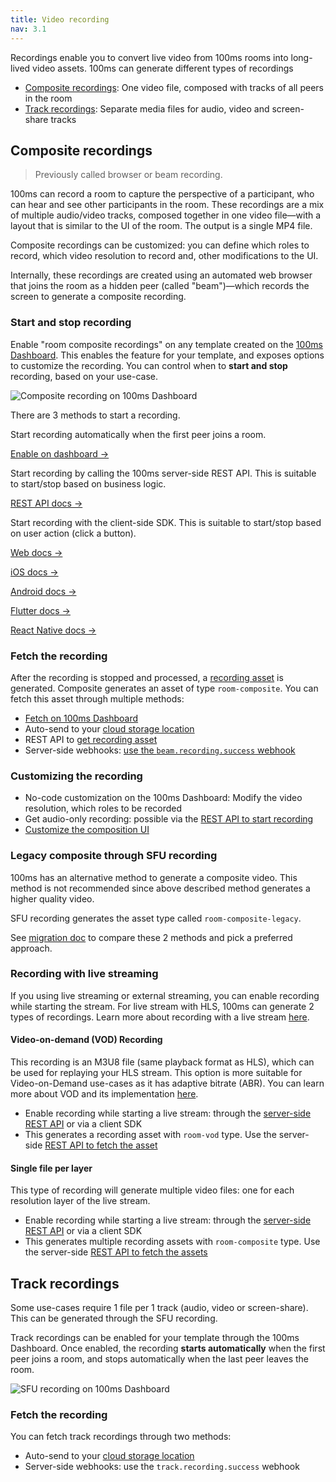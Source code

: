 ```yaml
---
title: Video recording
nav: 3.1
---
```


Recordings enable you to convert live video from 100ms rooms into long-lived video assets. 100ms can generate different types of recordings

- [Composite recordings](#composite-recordings): One video file, composed with tracks of all peers in the room
- [Track recordings](#track-recordings): Separate media files for audio, video and screen-share tracks

## Composite recordings

> Previously called browser or beam recording.

100ms can record a room to capture the perspective of a participant, who can hear and see other participants in the room. These recordings are a mix of multiple audio/video tracks, composed together in one video file—with a layout that is similar to the UI of the room. The output is a single MP4 file.

Composite recordings can be customized: you can define which roles to record, which video resolution to record and, other modifications to the UI.

Internally, these recordings are created using an automated web browser that joins the room as a hidden peer (called "beam")—which records the screen to generate a composite recording.

### Start and stop recording

Enable "room composite recordings" on any template created on the [100ms Dashboard](https://dashboard.100ms.live). This enables the feature for your template, and exposes options to customize the recording. You can control when to **start and stop** recording, based on your use-case.

![Composite recording on 100ms Dashboard](/docs/v2/composite-recording-dashboard.png)

There are 3 methods to start a recording.

<FlexContainer>

<Callout icon="link" title="Auto-start">
Start recording automatically when the first peer joins a room.
<br/>

[Enable on dashboard →](/docs/v2/auto-start-dashboard.png)

</Callout>

<Callout icon="link" title="Start with API">
Start recording by calling the 100ms server-side REST API. This is suitable to start/stop based on business logic.
<br/>

[REST API docs →](/server-side/v2/how-to-guides/recordings/overview)

</Callout>

<Callout icon="shield" title="Start from SDK">
Start recording with the client-side SDK. This is suitable to start/stop based on user action (click a button).
<br/>

[Web docs →](/javascript/v2/how-to-guides/record-and-live-stream/rtmp-recording)

[iOS docs →](/ios/v2/how-to-guides/record-and-live-stream/rtmp-recording)

[Android docs →](/android/v2/how-to-guides/record-and-live-stream/rtmp-recording)

[Flutter docs →](/flutter/v2/how-to-guides/record-and-live-stream/recording)

[React Native docs →](/react-native/v2/how-to-guides/record-and-live-stream/recording)

</Callout>

</FlexContainer>

### Fetch the recording

After the recording is stopped and processed, a [recording asset](/server-side/v2/api-reference/recording-assets/overview) is generated. Composite generates an asset of type `room-composite`. You can fetch this asset through multiple methods:

* [Fetch on 100ms Dashboard](./storage#using-the-100ms-dashboard)
* Auto-send to your [cloud storage location](./storage)
* REST API to [get recording asset](/server-side/v2/api-reference/recording-assets/get-asset)
* Server-side webhooks: [use the `beam.recording.success` webhook](/server-side/v2/how-to-guides/configure-webhooks/webhook#beamrecordingsuccess)

### Customizing the recording

- No-code customization on the 100ms Dashboard: Modify the video resolution, which roles to be recorded
- Get audio-only recording: possible via the [REST API to start recording](/server-side/v2/how-to-guides/recordings/customize)
- [Customize the composition UI](/get-started/v2/get-started/features/ui-composition)

### Legacy composite through SFU recording

100ms has an alternative method to generate a composite video. This method is not recommended since above described method generates a higher quality video.

SFU recording generates the asset type called `room-composite-legacy`.

See [migration doc](./migrating) to compare these 2 methods and pick a preferred approach.

### Recording with live streaming

If you using live streaming or external streaming, you can enable recording while starting the stream. For live stream with HLS, 100ms can generate 2 types of recordings. Learn more about recording with a live stream [here](/get-started/v2/get-started/features/recordings/live-stream-recording).

#### Video-on-demand (VOD) Recording

This recording is an M3U8 file (same playback format as HLS), which can be used for replaying your HLS stream. This option is more suitable for Video-on-Demand use-cases as it has adaptive bitrate (ABR). You can learn more about VOD and its implementation [here](/get-started/v2/get-started/features/recordings/live-stream-recording#video-on-demand-vod-recording-m3u8).

- Enable recording while starting a live stream: through the [server-side REST API](/server-side/v2/api-reference/live-streams/start-live-stream-for-room) or via a client SDK
- This generates a recording asset with `room-vod` type. Use the server-side [REST API to fetch the asset](/server-side/v2/api-reference/recording-assets/get-asset)

#### Single file per layer

This type of recording will generate multiple video files: one for each resolution layer of the live stream.

- Enable recording while starting a live stream: through the [server-side REST API](/server-side/v2/api-reference/live-streams/start-live-stream-for-room) or via a client SDK
- This generates multiple recording assets with `room-composite` type. Use the server-side [REST API to fetch the assets](/server-side/v2/api-reference/recording-assets/get-asset)

## Track recordings

Some use-cases require 1 file per 1 track (audio, video or screen-share). This can be generated through the SFU recording.

Track recordings can be enabled for your template through the 100ms Dashboard. Once enabled, the recording **starts automatically** when the first peer joins a room, and stops automatically when the last peer leaves the room.

![SFU recording on 100ms Dashboard](/docs/v2/sfu-recording-dashboard.png)

### Fetch the recording

You can fetch track recordings through two methods:

* Auto-send to your [cloud storage location](./storage)
* Server-side webhooks: use the `track.recording.success` webhook
